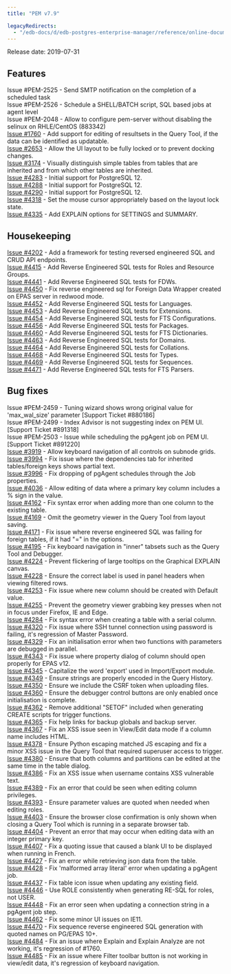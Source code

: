 ```yaml
---
title: "PEM v7.9"

legacyRedirects:
  - "/edb-docs/d/edb-postgres-enterprise-manager/reference/online-documentation/8.0/pem_release_notes_7_9.html"
---
```


Release date: 2019-07-31

## Features

Issue #PEM-2525 - Send SMTP notification on the completion of a scheduled task  
Issue #PEM-2526 - Schedule a SHELL/BATCH script, SQL based jobs at agent level  
Issue #PEM-2048 - Allow to configure pem-server without disabling the selinux on RHLE/CentOS (883342)  
[Issue #1760](https://redmine.postgresql.org/issues/1760) - Add support for editing of resultsets in the Query Tool, if the data can be identified as updatable.  
[Issue #2653](https://redmine.postgresql.org/issues/2653) - Allow the UI layout to be fully locked or to prevent docking changes.  
[Issue #3174](https://redmine.postgresql.org/issues/3174) - Visually distinguish simple tables from tables that are inherited and from which other tables are inherited.  
[Issue #4283](https://redmine.postgresql.org/issues/4283) - Initial support for PostgreSQL 12.  
[Issue #4288](https://redmine.postgresql.org/issues/4288) - Initial support for PostgreSQL 12.  
[Issue #4290](https://redmine.postgresql.org/issues/4290) - Initial support for PostgreSQL 12.  
[Issue #4318](https://redmine.postgresql.org/issues/4318) - Set the mouse cursor appropriately based on the layout lock state.  
[Issue #4335](https://redmine.postgresql.org/issues/4335) - Add EXPLAIN options for SETTINGS and SUMMARY.

## Housekeeping

[Issue #4202](https://redmine.postgresql.org/issues/4202) - Add a framework for testing reversed engineered SQL and CRUD API endpoints.  
[Issue #4415](https://redmine.postgresql.org/issues/4415) - Add Reverse Engineered SQL tests for Roles and Resource Groups.  
[Issue #4441](https://redmine.postgresql.org/issues/4441) - Add Reverse Engineered SQL tests for FDWs.  
[Issue #4450](https://redmine.postgresql.org/issues/4450) - Fix reverse engineered sql for Foreign Data Wrapper created on EPAS server in redwood mode.  
[Issue #4452](https://redmine.postgresql.org/issues/4452) - Add Reverse Engineered SQL tests for Languages.  
[Issue #4453](https://redmine.postgresql.org/issues/4453) - Add Reverse Engineered SQL tests for Extensions.  
[Issue #4454](https://redmine.postgresql.org/issues/4454) - Add Reverse Engineered SQL tests for FTS Configurations.  
[Issue #4456](https://redmine.postgresql.org/issues/4456) - Add Reverse Engineered SQL tests for Packages.  
[Issue #4460](https://redmine.postgresql.org/issues/4460) - Add Reverse Engineered SQL tests for FTS Dictionaries.  
[Issue #4463](https://redmine.postgresql.org/issues/4463) - Add Reverse Engineered SQL tests for Domains.  
[Issue #4464](https://redmine.postgresql.org/issues/4464) - Add Reverse Engineered SQL tests for Collations.  
[Issue #4468](https://redmine.postgresql.org/issues/4468) - Add Reverse Engineered SQL tests for Types.  
[Issue #4469](https://redmine.postgresql.org/issues/4469) - Add Reverse Engineered SQL tests for Sequences.  
[Issue #4471](https://redmine.postgresql.org/issues/4471) - Add Reverse Engineered SQL tests for FTS Parsers.

## Bug fixes

Issue #PEM-2459 - Tuning wizard shows wrong original value for 'max_wal_size' parameter \[Support Ticket #880186]  
Issue #PEM-2499 - Index Advisor is not suggesting index on PEM UI. \[Support Ticket #891318]  
Issue #PEM-2503 - Issue while scheduling the pgAgent job on PEM UI. \[Support Ticket #891220]  
[Issue #3919](https://redmine.postgresql.org/issues/3919) - Allow keyboard navigation of all controls on subnode grids.  
[Issue #3994](https://redmine.postgresql.org/issues/3994) - Fix issue where the dependencies tab for inherited tables/foreign keys shows partial text.  
[Issue #3996](https://redmine.postgresql.org/issues/3996) - Fix dropping of pgAgent schedules through the Job properties.  
[Issue #4036](https://redmine.postgresql.org/issues/4036) - Allow editing of data where a primary key column includes a % sign in the value.  
[Issue #4162](https://redmine.postgresql.org/issues/4162) - Fix syntax error when adding more than one column to the existing table.  
[Issue #4169](https://redmine.postgresql.org/issues/4169) - Omit the geometry viewer in the Query Tool from layout saving.  
[Issue #4171](https://redmine.postgresql.org/issues/4171) - Fix issue where reverse engineered SQL was failing for foreign tables, if it had "=" in the options.  
[Issue #4195](https://redmine.postgresql.org/issues/4195) - Fix keyboard navigation in "inner" tabsets such as the Query Tool and Debugger.  
[Issue #4224](https://redmine.postgresql.org/issues/4224) - Prevent flickering of large tooltips on the Graphical EXPLAIN canvas.  
[Issue #4228](https://redmine.postgresql.org/issues/4228) - Ensure the correct label is used in panel headers when viewing filtered rows.  
[Issue #4253](https://redmine.postgresql.org/issues/4253) - Fix issue where new column should be created with Default value.  
[Issue #4255](https://redmine.postgresql.org/issues/4255) - Prevent the geometry viewer grabbing key presses when not in focus under Firefox, IE and Edge.  
[Issue #4284](https://redmine.postgresql.org/issues/4284) - Fix syntax error when creating a table with a serial column.  
[Issue #4320](https://redmine.postgresql.org/issues/4320) - Fix issue where SSH tunnel connection using password is failing, it's regression of Master Password.  
[Issue #4329](https://redmine.postgresql.org/issues/4329) - Fix an initialisation error when two functions with parameters are debugged in parallel.  
[Issue #4343](https://redmine.postgresql.org/issues/4343) - Fix issue where property dialog of column should open properly for EPAS v12.  
[Issue #4345](https://redmine.postgresql.org/issues/4345) - Capitalize the word 'export' used in Import/Export module.  
[Issue #4349](https://redmine.postgresql.org/issues/4349) - Ensure strings are properly encoded in the Query History.  
[Issue #4350](https://redmine.postgresql.org/issues/4350) - Ensure we include the CSRF token when uploading files.  
[Issue #4360](https://redmine.postgresql.org/issues/4360) - Ensure the debugger control buttons are only enabled once initialisation is complete.  
[Issue #4362](https://redmine.postgresql.org/issues/4362) - Remove additional "SETOF" included when generating CREATE scripts for trigger functions.  
[Issue #4365](https://redmine.postgresql.org/issues/4365) - Fix help links for backup globals and backup server.  
[Issue #4367](https://redmine.postgresql.org/issues/4367) - Fix an XSS issue seen in View/Edit data mode if a column name includes HTML.  
[Issue #4378](https://redmine.postgresql.org/issues/4378) - Ensure Python escaping matched JS escaping and fix a minor XSS issue in the Query Tool that required superuser access to trigger.  
[Issue #4380](https://redmine.postgresql.org/issues/4380) - Ensure that both columns and partitions can be edited at the same time in the table dialog.  
[Issue #4386](https://redmine.postgresql.org/issues/4386) - Fix an XSS issue when username contains XSS vulnerable text.  
[Issue #4389](https://redmine.postgresql.org/issues/4389) - Fix an error that could be seen when editing column privileges.  
[Issue #4393](https://redmine.postgresql.org/issues/4393) - Ensure parameter values are quoted when needed when editing roles.  
[Issue #4403](https://redmine.postgresql.org/issues/4403) - Ensure the browser close confirmation is only shown when closing a Query Tool which is running in a separate browser tab.  
[Issue #4404](https://redmine.postgresql.org/issues/4404) - Prevent an error that may occur when editing data with an integer primary key.  
[Issue #4407](https://redmine.postgresql.org/issues/4407) - Fix a quoting issue that caused a blank UI to be displayed when running in French.  
[Issue #4427](https://redmine.postgresql.org/issues/4427) - Fix an error while retrieving json data from the table.  
[Issue #4428](https://redmine.postgresql.org/issues/4428) - Fix 'malformed array literal' error when updating a pgAgent job.  
[Issue #4437](https://redmine.postgresql.org/issues/4437) - Fix table icon issue when updating any existing field.  
[Issue #4446](https://redmine.postgresql.org/issues/4446) - Use ROLE consistently when generating RE-SQL for roles, not USER.  
[Issue #4448](https://redmine.postgresql.org/issues/4448) - Fix an error seen when updating a connection string in a pgAgent job step.  
[Issue #4462](https://redmine.postgresql.org/issues/4462) - Fix some minor UI issues on IE11.  
[Issue #4470](https://redmine.postgresql.org/issues/4470) - Fix sequence reverse engineered SQL generation with quoted names on PG/EPAS 10+.  
[Issue #4484](https://redmine.postgresql.org/issues/4484) - Fix an issue where Explain and Explain Analyze are not working, it's regression of #1760.  
[Issue #4485](https://redmine.postgresql.org/issues/4485) - Fix an issue where Filter toolbar button is not working in view/edit data, it's regression of keyboard navigation.
